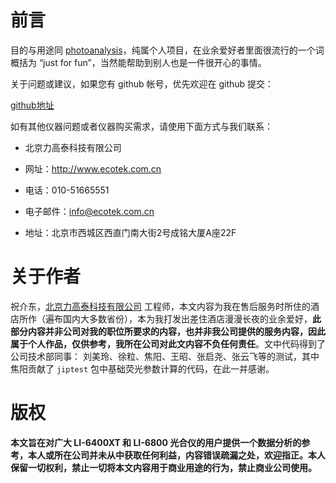 \frontmatter

# 前言 {- #frontmatter}

目的与用途同 [photoanalysis](https://github.com/zhujiedong/photoanalysis)，纯属个人项目，在业余爱好者里面很流行的一个词概括为 "just for fun"，当然能帮助到别人也是一件很开心的事情。

关于问题或建议，如果您有 github 帐号，优先欢迎在 github 提交：

[github地址](https://github.com/zhujiedong/tidyphotoanalysis)

如有其他仪器问题或者仪器购买需求，请使用下面方式与我们联系：

* 北京力高泰科技有限公司 

* 网址：[http://www.ecotek.com.cn](http://www.ecotek.com.cn)

* 电话：010-51665551

* 电子邮件：[info@ecotek.com.cn](info@ecotek.com.cn)

* 地址：北京市西城区西直门南大街2号成铭大厦A座22F


# 关于作者 {- #author}

祝介东，[北京力高泰科技有限公司](http://www.ecotek.com.cn/) 工程师，本文内容为我在售后服务时所住的酒店所作（遍布国内大多数省份），本为我打发出差住酒店漫漫长夜的业余爱好，**此部分内容并非公司对我的职位所要求的内容，也并非我公司提供的服务内容，因此属于个人作品，仅供参考，我所在公司对此文内容不负任何责任**。文中代码得到了公司技术部同事： 刘美玲、徐粒、焦阳、王昭、张启尧、张云飞等的测试，其中焦阳贡献了 `jiptest` 包中基础荧光参数计算的代码，在此一并感谢。

# 版权 {- #copyright}

**本文旨在对广大 LI-6400XT 和 LI-6800 光合仪的用户提供一个数据分析的参考，本人或所在公司并未从中获取任何利益，内容错误疏漏之处，欢迎指正。本人保留一切权利，禁止一切将本文内容用于商业用途的行为，禁止商业公司使用。**




\cleardoublepage
